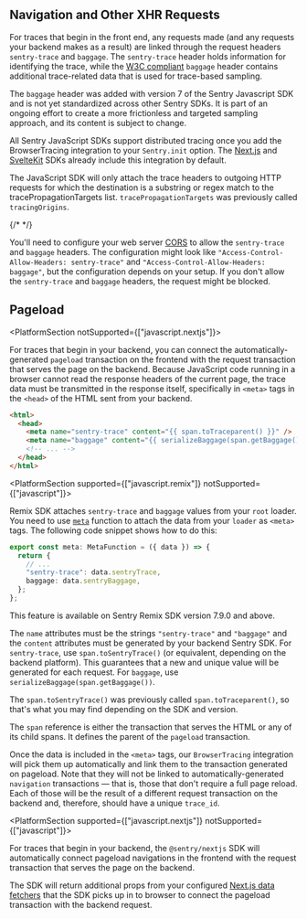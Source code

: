 ## Navigation and Other XHR Requests

For traces that begin in the front end, any requests made (and any requests your backend makes as a result) are linked through the request headers `sentry-trace` and `baggage`. The `sentry-trace` header holds information for identifying the trace, while the [W3C compliant](https://www.w3.org/TR/baggage/) `baggage` header contains additional trace-related data that is used for trace-based sampling.

<Note>

The `baggage` header was added with version 7 of the Sentry Javascript SDK and is not yet standardized across other Sentry SDKs. It is part of an ongoing effort to create a more frictionless and targeted sampling approach, and its content is subject to change.

</Note>

All Sentry JavaScript SDKs support distributed tracing once you add the <PlatformLink to="/tracing/instrumentation/automatic-instrumentation/">BrowserTracing</PlatformLink> integration to your `Sentry.init` option. The [Next.js](/platforms/javascript/guides/nextjs/) and [SvelteKit](/platforms/javascript/guides/sveltekit/) SDKs already include this integration by default.

The JavaScript SDK will only attach the trace headers to outgoing HTTP requests for which the destination is a substring or regex match to the <PlatformLink to="/tracing/instrumentation/automatic-instrumentation/#tracePropagationTargets">tracePropagationTargets</PlatformLink> list. `tracePropagationTargets` was previously called `tracingOrigins`.

{/* <!-- copied from automatic-instrumentation to emphasize this point --> */}

You'll need to configure your web server [CORS](https://developer.mozilla.org/en-US/docs/Web/HTTP/Headers/Access-Control-Allow-Headers) to allow the `sentry-trace` and `baggage` headers. The configuration might look like `"Access-Control-Allow-Headers: sentry-trace"` and `"Access-Control-Allow-Headers: baggage"`, but the configuration depends on your setup. If you don't allow the `sentry-trace` and `baggage` headers, the request might be blocked.

## Pageload

<PlatformSection notSupported={["javascript.nextjs"]}>

For traces that begin in your backend, you can connect the automatically-generated `pageload` transaction on the frontend with the request transaction that serves the page on the backend. Because JavaScript code running in a browser cannot read the response headers of the current page, the trace data must be transmitted in the response itself, specifically in `<meta>` tags in the `<head>` of the HTML sent from your backend.

```html
<html>
  <head>
    <meta name="sentry-trace" content="{{ span.toTraceparent() }}" />
    <meta name="baggage" content="{{ serializeBaggage(span.getBaggage()) }}" />
    <!-- ... -->
  </head>
</html>
```

<PlatformSection supported={["javascript.remix"]} notSupported={["javascript"]}>

Remix SDK attaches `sentry-trace` and `baggage` values from your `root` loader. You need to use [`meta`](https://remix.run/docs/en/v1/api/conventions#meta) function to attach the data from your `loader` as `<meta>` tags. The following code snippet shows how to do this:

```typescript {filename: root.tsx}
export const meta: MetaFunction = ({ data }) => {
  return {
    // ...
    "sentry-trace": data.sentryTrace,
    baggage: data.sentryBaggage,
  };
};
```

<Alert level="warning" title="Support">

This feature is available on Sentry Remix SDK version 7.9.0 and above.

</Alert>

</PlatformSection>

The `name` attributes must be the strings `"sentry-trace"` and `"baggage"` and the `content` attributes must be generated by your backend Sentry SDK. For `sentry-trace`, use `span.toSentryTrace()` (or equivalent, depending on the backend platform). This guarantees that a new and unique value will be generated for each request. For `baggage`, use `serializeBaggage(span.getBaggage())`.

<Note>

The `span.toSentryTrace()` was previously called `span.toTraceparent()`, so that's what you may find depending on the SDK and version.

</Note>

The `span` reference is either the transaction that serves the HTML or any of its child spans. It defines the parent of the `pageload` transaction.

Once the data is included in the `<meta>` tags, our `BrowserTracing` integration will pick them up automatically and link them to the transaction generated on pageload. Note that they will not be linked to automatically-generated `navigation` transactions — that is, those that don't require a full page reload. Each of those will be the result of a different request transaction on the backend and, therefore, should have a unique `trace_id`.

</PlatformSection>

<PlatformSection supported={["javascript.nextjs"]} notSupported={["javascript"]}>

For traces that begin in your backend, the `@sentry/nextjs` SDK will automatically connect pageload navigations in the frontend with the request transaction that serves the page on the backend.

The SDK will return additional props from your configured [Next.js data fetchers](https://nextjs.org/docs/basic-features/data-fetching/overview) that the SDK picks up in to browser to connect the pageload transaction with the backend request.

</PlatformSection>
